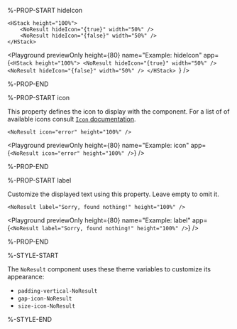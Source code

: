 %-PROP-START hideIcon

```ueml copy
<HStack height="100%">
    <NoResult hideIcon="{true}" width="50%" />
    <NoResult hideIcon="{false}" width="50%" />
</HStack>
```

<Playground
  previewOnly
  height={80}
  name="Example: hideIcon"
  app={`<HStack height="100%">
    <NoResult hideIcon="{true}" width="50%" />
    <NoResult hideIcon="{false}" width="50%" />
</HStack>
`}
/>

%-PROP-END

%-PROP-START icon

This property defines the icon to display with the component. For a list of of available icons consult [`Icon` documentation](./Icon.mdx).

```ueml copy
<NoResult icon="error" height="100%" />
```

<Playground
  previewOnly
  height={80}
  name="Example: icon"
  app={`<NoResult icon="error" height="100%" />`}
/>

%-PROP-END

%-PROP-START label

Customize the displayed text using this property. Leave empty to omit it.

```ueml copy
<NoResult label="Sorry, found nothing!" height="100%" />
```

<Playground
  previewOnly
  height={80}
  name="Example: label"
  app={`<NoResult label="Sorry, found nothing!" height="100%" />`}
/>

%-PROP-END

%-STYLE-START

The `NoResult` component uses these theme variables to customize its appearance:

- `padding-vertical-NoResult`
- `gap-icon-NoResult`
- `size-icon-NoResult`

%-STYLE-END
